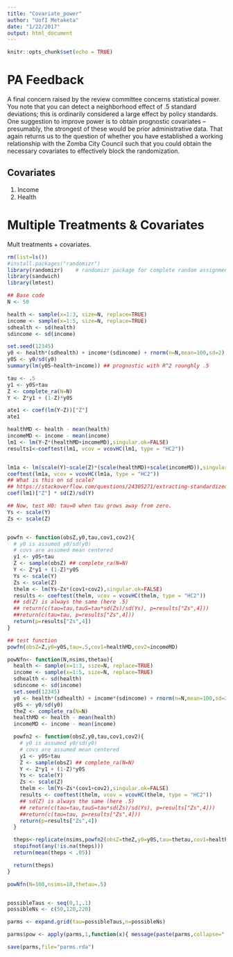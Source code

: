 ```yaml
---
title: "Covariate_power"
author: "UofI Metaketa"
date: "1/22/2017"
output: html_document
---
```


```r
knitr::opts_chunk$set(echo = TRUE)
```

# PA Feedback

A final concern raised by the review committee concerns statistical power. You note that you can detect a neighborhood effect of .5 standard deviations; this is ordinarily considered a large effect by policy standards. One suggestion to improve power is to obtain prognostic covariates – presumably, the strongest of these would be prior administrative data. That again returns us to the question of whether you have established a working relationship with the Zomba City Council such that you could obtain the necessary covariates to effectively block the randomization.

## Covariates
 1. Income
 2. Health


# Multiple Treatments & Covariates

Mult treatments + covariates.

```r
rm(list=ls())
#install.packages("randomizr")
library(randomizr)    # randomizr package for complete random assignment
library(sandwich)
library(lmtest)

## Base code
N <- 50

health <- sample(x=1:3, size=N, replace=TRUE)
income <- sample(x=1:5, size=N, replace=TRUE)
sdhealth <- sd(health)
sdincome <- sd(income)

set.seed(12345)
y0 <- health*(sdhealth) + income*(sdincome) + rnorm(n=N,mean=100,sd=2)
y0S <- y0/sd(y0)
summary(lm(y0S~health+income)) ## prognostic with R^2 rounghly .5

tau <- .5
y1 <- y0S+tau
Z <- complete_ra(N=N)
Y <- Z*y1 + (1-Z)*y0S

ate1 <- coef(lm(Y~Z))["Z"]
ate1

healthMD <- health - mean(health)
incomeMD <- income - mean(income)
lm1 <- lm(Y~Z*(healthMD+incomeMD),singular.ok=FALSE)
results1<-coeftest(lm1, vcov = vcovHC(lm1, type = "HC2"))


lm1a <- lm(scale(Y)~scale(Z)*(scale(healthMD)+scale(incomeMD)),singular.ok=FALSE)
coeftest(lm1a, vcov = vcovHC(lm1a, type = "HC2"))
## What is this on sd scale?
## https://stackoverflow.com/questions/24305271/extracting-standardized-coefficients-from-lm-in-r
coef(lm1)["Z"] * sd(Z)/sd(Y)

## Now, test H0: tau=0 when tau grows away from zero.
Ys <- scale(Y)
Zs <- scale(Z)


powfn <- function(obsZ,y0,tau,cov1,cov2){
  # y0 is assumed y0/sd(y0)
  # covs are assumed mean centered
  y1 <- y0S+tau
  Z <- sample(obsZ) ## complete_ra(N=N)
  Y <- Z*y1 + (1-Z)*y0S
  Ys <- scale(Y)
  Zs <- scale(Z)
  thelm <- lm(Ys~Zs*(cov1+cov2),singular.ok=FALSE)
  results <- coeftest(thelm, vcov = vcovHC(thelm, type = "HC2"))
  ## sd(Z) is always the same (here .5)
  ## return(c(tau=tau,tauS=tau*sd(Zs)/sd(Ys), p=results["Zs",4]))
  ##return(c(tau=tau, p=results["Zs",4]))
  return(p=results["Zs",4])
}

## test function
powfn(obsZ=Z,y0=y0S,tau=.5,cov1=healthMD,cov2=incomeMD)

powNfn<- function(N,nsims,thetau){
  health <- sample(x=1:3, size=N, replace=TRUE)
  income <- sample(x=1:5, size=N, replace=TRUE)
  sdhealth <- sd(health)
  sdincome <- sd(income)
  set.seed(12345)
  y0 <- health*(sdhealth) + income*(sdincome) + rnorm(n=N,mean=100,sd=2)
  y0S <- y0/sd(y0)
  theZ <- complete_ra(N=N)
  healthMD <- health - mean(health)
  incomeMD <- income - mean(income)

  powfn2 <- function(obsZ,y0,tau,cov1,cov2){
    # y0 is assumed y0/sd(y0)
    # covs are assumed mean centered
    y1 <- y0S+tau
    Z <- sample(obsZ) ## complete_ra(N=N)
    Y <- Z*y1 + (1-Z)*y0S
    Ys <- scale(Y)
    Zs <- scale(Z)
    thelm <- lm(Ys~Zs*(cov1+cov2),singular.ok=FALSE)
    results <- coeftest(thelm, vcov = vcovHC(thelm, type = "HC2"))
    ## sd(Z) is always the same (here .5)
    ## return(c(tau=tau,tauS=tau*sd(Zs)/sd(Ys), p=results["Zs",4]))
    ##return(c(tau=tau, p=results["Zs",4]))
    return(p=results["Zs",4])
  }

  theps<-replicate(nsims,powfn2(obsZ=theZ,y0=y0S,tau=thetau,cov1=healthMD,cov2=incomeMD))
  stopifnot(any(!is.na(theps)))
  return(mean(theps < .05))

  return(theps)
}

powNfn(N=100,nsims=10,thetau=.5)


possibleTaus <- seq(0,1,.1)
possibleNs <- c(50,120,220)

parms <- expand.grid(tau=possibleTaus,n=possibleNs)

parms$pow <- apply(parms,1,function(x){ message(paste(parms,collapse=" ")); powNfn(N=x[[2]],nsims=1000,thetau=x[[1]]) })

save(parms,file="parms.rda")
```

